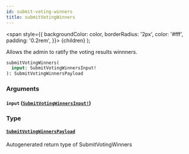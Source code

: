 ```yaml
---
id: submit-voting-winners
title: submitVotingWinners
---
```


<span
style={{
      backgroundColor: color,
      borderRadius: '2px',
      color: '#fff',
      padding: '0.2rem',
    }}>
{children}
</span>
);

Allows the admin to ratify the voting results winnners.

```graphql
submitVotingWinners(
  input: SubmitVotingWinnersInput!
): SubmitVotingWinnersPayload

```

### Arguments

#### `input` ([`SubmitVotingWinnersInput!`](/api/inputs/submit-voting-winners-input))

### Type

#### [`SubmitVotingWinnersPayload`](/api/objects/submit-voting-winners-payload)

Autogenerated return type of SubmitVotingWinners
